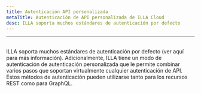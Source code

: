 ```yaml
---
title: Autenticación API personalizada
metaTitle: Autenticación de API personalizada de ILLA Cloud
desc: ILLA soporta muchos estándares de autenticación por defecto
---
```


* * *

## <Heading hidden>Autenticación API personalizada</Heading>

ILLA soporta muchos estándares de autenticación por defecto (ver aquí para más información). 
Adicionalmente, ILLA tiene un modo de autenticación de autenticación personalizada que le permite combinar varios pasos que soportan virtualmente cualquier autenticación de API. 
Estos métodos de autenticación pueden utilizarse tanto para los recursos REST como para GraphQL.
